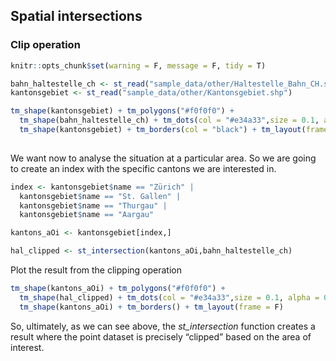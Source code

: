 ## Spatial intersections

### Clip operation
```r
knitr::opts_chunk$set(warning = F, message = F, tidy = T)
```


```r
bahn_haltestelle_ch <- st_read("sample_data/other/Haltestelle_Bahn_CH.shp")
kantonsgebiet <- st_read("sample_data/other/Kantonsgebiet.shp")

tm_shape(kantonsgebiet) + tm_polygons("#f0f0f0") + 
  tm_shape(bahn_haltestelle_ch) + tm_dots(col = "#e34a33",size = 0.1, alpha = 0.5) + 
  tm_shape(kantonsgebiet) + tm_borders(col = "black") + tm_layout(frame = F)
   
```
We want now to analyse the situation at a particular area. So we are going to create an index with the specific cantons we are interested in. 
```r
index <- kantonsgebiet$name == "Zürich" |
  kantonsgebiet$name == "St. Gallen" |
  kantonsgebiet$name == "Thurgau" |
  kantonsgebiet$name == "Aargau"

kantons_aOi <- kantonsgebiet[index,]

hal_clipped <- st_intersection(kantons_aOi,bahn_haltestelle_ch)
```
Plot the result from the clipping operation
```r
tm_shape(kantons_aOi) + tm_polygons("#f0f0f0") + 
  tm_shape(hal_clipped) + tm_dots(col = "#e34a33",size = 0.1, alpha = 0.5) + 
  tm_shape(kantons_aOi) + tm_borders() + tm_layout(frame = F)
```


So, ultimately, as we can see above, the _st_intersection_ function creates a result where the point dataset is precisely "clipped" based on the area of interest. 